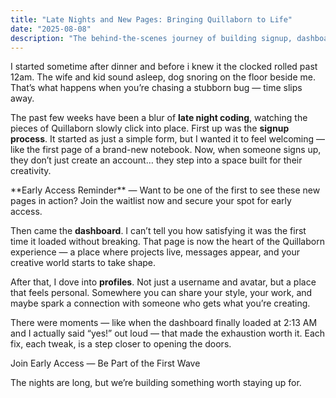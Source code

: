 ```yaml
---
title: "Late Nights and New Pages: Bringing Quillaborn to Life"
date: "2025-08-08"
description: "The behind-the-scenes journey of building signup, dashboards, and profile pages for Quillaborn."
---
```


I started sometime after dinner and before i knew it the clocked rolled past 12am. The wife and kid sound asleep, dog snoring on the floor beside me. That’s what happens when you’re chasing a stubborn bug — time slips away.

The past few weeks have been a blur of **late night coding**, watching the pieces of Quillaborn slowly click into place. First up was the **signup process**. It started as just a simple form, but I wanted it to feel welcoming — like the first page of a brand-new notebook. Now, when someone signs up, they don’t just create an account… they step into a space built for their creativity.

<Callout>
**Early Access Reminder** — Want to be one of the first to see these new pages in action? Join the waitlist now and secure your spot for early access.
</Callout>

Then came the **dashboard**. I can’t tell you how satisfying it was the first time it loaded without breaking. That page is now the heart of the Quillaborn experience — a place where projects live, messages appear, and your creative world starts to take shape.

After that, I dove into **profiles**. Not just a username and avatar, but a place that feels personal. Somewhere you can share your style, your work, and maybe spark a connection with someone who gets what you’re creating.

There were moments — like when the dashboard finally loaded at 2:13 AM and I actually said “yes!” out loud — that made the exhaustion worth it. Each fix, each tweak, is a step closer to opening the doors.

<CTA href="/#waitlist"> Join Early Access — Be Part of the First Wave</CTA>

The nights are long, but we’re building something worth staying up for.
